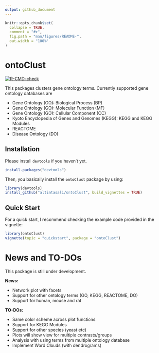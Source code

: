 ```yaml
---
output: github_document
---
```


<!-- README.md is generated from README.Rmd. Please edit that file -->

```r
knitr::opts_chunk$set(
  collapse = TRUE,
  comment = "#>",
  fig.path = "man/figures/README-",
  out.width = "100%"
)
```

# ontoClust

<!-- badges: start -->
[![R-CMD-check](https://github.com/altintasali/ontoClust/workflows/R-CMD-check/badge.svg)](https://github.com/altintasali/ontoClust/actions)
<!-- badges: end -->

This packages clusters gene ontology terms. Currently supported gene ontology databases are

- Gene Ontology (GO): Biological Process (BP)
- Gene Ontology (GO): Molecular Function (MF)
- Gene Ontology (GO): Cellular Component (CC)
- Kyoto Encyclopedia of Genes and Genomes (KEGG): KEGG and KEGG Modules
- REACTOME
- Disease Ontology (DO)
    

## Installation

Please install `devtools` if you haven't yet.
```r
install.packages("devtools")
```

Then, you basically install the `ontoClust` package by using:
```r
library(devtools)
install_github("altintasali/ontoClust", build_vignettes = TRUE)
```

## Quick Start

For a quick start, I recommend checking the example code provided in the vignette:

```r 
library(ontoClust)
vignette(topic = "quickstart", package = "ontoClust")
```

# News and TO-DOs

This package is still under development. 

**News:**

- Network plot with facets
- Support for other ontology terms (GO, KEGG, REACTOME, DO)
- Support for human, mouse and rat


**TO-DOs:**
 
- Same color scheme across plot functions
- Support for KEGG Modules
- Support for other species (yeast etc)
- Plots will show view for multiple contrasts/groups
- Analysis with using terms from multiple ontology database
- Implement Word Clouds (with dendrograms)
